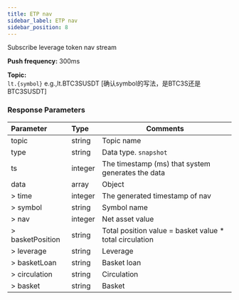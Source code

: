 ```yaml
---
title: ETP nav
sidebar_label: ETP nav
sidebar_position: 8
---
```


Subscribe leverage token nav stream

**Push frequency:** 300ms

**Topic:**<br/>
`lt.{symbol}` e.g.,lt.BTC3SUSDT [确认symbol的写法，是BTC3S还是BTC3SUSDT]

### Response Parameters
| Parameter | Type | Comments|
|:----- |:-----|----- |
|topic |string |Topic name |
|type |string |Data type. `snapshot` |
|ts |integer |The timestamp (ms) that system generates the data |
|data |array |Object |
|> time |integer |The generated timestamp of nav |
|> symbol |string |Symbol name |
|> nav |integer |Net asset value |
|> basketPosition |string |Total position value = basket value * total circulation |
|> leverage |string |Leverage |
|> basketLoan |string |Basket loan  |
|> circulation |string |Circulation |
|> basket |string |Basket |